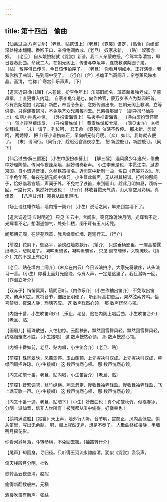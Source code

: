```yaml
---
---
---
```

title: 第十四出　偷曲
---



【仙吕过曲·八声甘州】〔老旦、贴携谱上〕〔老旦〕《霓裳》谱定，〔贴合〕向绮窗深处秘本翻謄。香喉玉口，亲将绝调教成。〔老旦〕 奴家永新， 〔贴〕 奴家念奴。 〔老旦〕 自从娘娘制就《霓裳》新谱，我二人亲蒙教授。今驾幸华清宫，即日要奏此曲。命我二人，在朝元阁上，传谱与李龟年，连夜教演梨园子弟。 〔贴〕 散序俱已传习，今日该传拍序了。 〔老旦〕 你看月明如水，正好演奏。我和你携了曲谱，先到阁中便了。 〔行介〕〔合〕凉蟾正当高阁升，帘卷薰风映水晶。高清， 恰称 广寒宫仙乐声声。〔下〕

【道宫近词·鱼儿赚】〔末苍髯，扮李龟年上〕乐部旧闻名，班首新推独老成。早暮趋承，上直更番入内廷。 自家李龟年是也，向作伶官，蒙万岁爷点为梨园班首。今有贵妃娘娘《霓裳》新曲，奉旨令永新、念奴传谱出来，在朝元阁上教演，立等供奉。只得连夜趱习，不免唤齐众兄弟每同去。兄弟每那里？ 〔副净扮马仙期上〕 仙期方响鬼神惊， 〔外扮雷海青上〕 铁拨争推雷海青。 〔净白须扮贺怀智上〕 贺老琵琶擅场屋， 〔丑扮黄旛绰上〕 黄家旛绰板尤精。 〔同见末介〕 李师父拜揖。 〔末〕 请了。列位呵， 君王命，《霓裳》催演不教停。 那永新、念奴呵， 两娉婷， 把 红牙小谱携端正，早向朝元待月明。〔众〕 如此，我每就去便了。 〔末〕请同行。〔同行介〕趁迟迟宫漏夜凉生， 把 新腔敲订，新腔敲订。〔同下〕

【仙吕过曲·解三酲犯】〔小生巾服扮李謩上〕 【解三酲】 逞风魔少年逸兴，借曲中妙理陶情。传闻今夜蓬莱境，翻妙谱奏新声。 小生李謩是也，本贯江南，遨游京国。自小谙通音律，久参铁笛擅名。近闻宫中新制一曲，名曰《霓裳羽衣》。乐工李龟年等，每夜在朝元阁中演习。小生慕此新声，无从得其秘谱。打听的那阁子，恰好临着宫墙，声闻于外。不免袖了铁笛，来到骊山，趁此月明如昼，窃听一回。一路行来，果然好景致也！ 〔行介〕林收暮霭天气清，山入寒空月彩横。真佳景， 【八声甘州】 宛身从画里游行。

〔场上设红帷作墙，墙内搭一阁介〕〔小生〕说话之间，早来到宫墙下了。



【道宫调近词·应时明近】 只见 五云中，宫阙影，窈窕玲珑映月明，光辉看不定，光辉看不定。想潜通御气，处处仙楼，阑干畔有玉人闲凭。

闻那朝元阁，在禁苑西首，我且绕着红墙，迤逦行去。〔行介〕



【前腔】花阴下，御路平，紧傍红墙款款行。〔望介〕 只这垂杨影里，一座高楼露出墙头，想就是了。 凝眸重细省，凝眸重细省， 只见 画帘缥缈，文窗掩映。〔指介〕兀的不是上有红灯！

〔老旦、贴在墙内上阁介〕〔末众在内云〕今日该演拍序，大家先将散序，从头演习一番。〔小生〕你看上面灯光隐隐，似有人声，一定是这里了。我且潜听一回。〔作潜立听介〕



【双赤子】悄悄冥冥，墙阴窃听。〔内作乐介〕〔小生作袖出笛介〕 不免取出笛来，倚声和之。就将音节，细细记明便了。 听到月高初更后，果然弦索齐鸣。恰喜禁垣，夜深人静，琤璁齐应。 这 数声恍然心领， 那 数声恍然心领。

〔内细十番，小生吹笛和介〕〔乐止，老旦、贴在内阁上唱后曲，小生吹笛合介〕〔老旦、贴〕



【画眉儿】骊珠散迸，入怕初惊。云翻袂影，飘然回雪舞风轻。飘然回雪舞风轻，约略烟蛾态不胜。〔小生接唱〕 这 数声恍然心领， 那 数声恍然心领。

〔内细十番如前，老旦、贴内唱，小生笛合介〕〔老旦、贴〕



【前腔】珠辉翠映，凤翥鸾停。玉山蓬顶，上元挥袂引双成。上元挥袂引双成，萼绿回肩招许琼。〔小生接唱〕 这 数声恍然心领。 那 数声恍然心领。

〔内又如前十番，老旦、贴内唱，小生笛合介〕〔老旦、贴〕

【前腔】音繁调骋，丝竹纵横。翔云忽定，慢收舞袖弄轻盈。慢收舞袖弄轻盈，飞上瑶天歌一声。〔小生接唱〕 这 数声恍然心领， 那 数声恍然心领。

〔内又十番一通，老旦、贴暗下〕〔小生〕妙哉曲也！真个如敲秋竹，似戛春冰，分明一派仙音，信非人世所有！被我都从笛中偷得，好侥幸也！



【鹅鸭满渡船】《霓裳》天上声，墙外行人听。音节明，宫商正，风内高低应。偷从笛里，写出无余剩。 呀，阁上寂然无声，想是不奏了。 人散曲终红楼静，半墙残月摇花影。

你看河斜月落，斗转参横，不免回去罢。〔袖笛转行介〕



【尾声】却回身，寻归径。只听得玉河流水韵幽清，犹似《霓裳》袅袅声。



倚天楼殿月分明，杜牧





歌转高云夜更清。赵嘏





偷得新翻数般曲，元稹





酒楼吹笛有新声。张祜